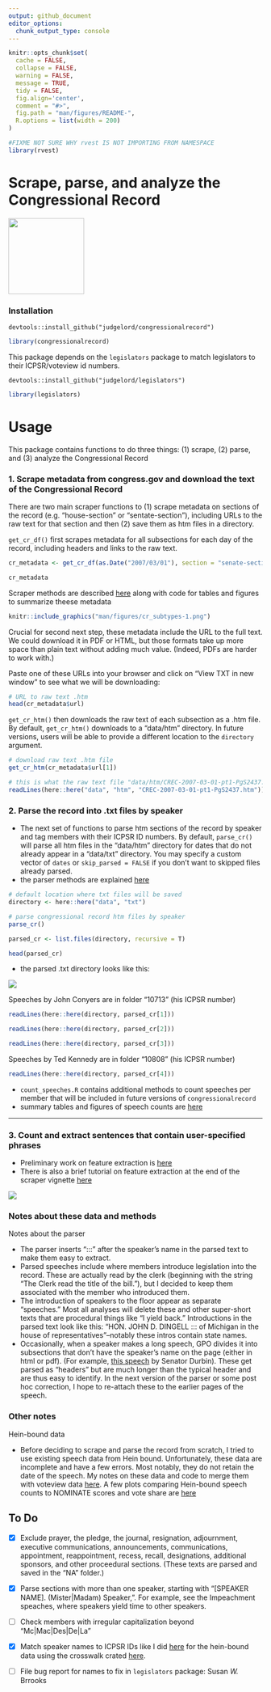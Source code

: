 ```yaml
---
output: github_document
editor_options: 
  chunk_output_type: console
---
```


<!-- README.md is generated from README.Rmd. Please edit that file -->

```r
knitr::opts_chunk$set(
  cache = FALSE,
  collapse = FALSE,
  warning = FALSE,
  message = TRUE,
  tidy = FALSE,
  fig.align='center',
  comment = "#>",
  fig.path = "man/figures/README-",
  R.options = list(width = 200)
)

#FIXME NOT SURE WHY rvest IS NOT IMPORTING FROM NAMESPACE 
library(rvest)
```



# Scrape, parse, and analyze the Congressional Record 

<img src="man/figures/logo.png" width="150" />


### Installation
```
devtools::install_github("judgelord/congressionalrecord")
```

```r
library(congressionalrecord)
```

This package depends on the `legislators` package to match legislators to their ICPSR/voteview id numbers.

```
devtools::install_github("judgelord/legislators")
```

```r
library(legislators)
```

# Usage

This package contains functions to do three things: (1) scrape, (2) parse, and (3) analyze the Congressional Record

### 1. Scrape metadata from congress.gov and download the text of the Congressional Record

There are two main scraper functions to (1) scrape metadata on sections of the record (e.g. "house-section" or "sentate-section"), including URLs to the raw text for that section and then (2) save them as htm files in a directory.

`get_cr_df()` first scrapes metadata for all subsections for each day of the record, including headers and links to the raw text. 

```r
cr_metadata <- get_cr_df(as.Date("2007/03/01"), section = "senate-section")

cr_metadata
```

Scraper methods are described [here](https://judgelord.github.io/congressionalrecord/scraper.html) along with code for tables and figures to summarize theese metadata

```r
knitr::include_graphics("man/figures/cr_subtypes-1.png")
```

Crucial for second next step, these metadata include the URL to the full text. We could download it in PDF or HTML, but those formats take up more space than plain text without adding much value. (Indeed, PDFs are harder to work with.) 

Paste one of these URLs into your browser and click on "View TXT in new window" to see what we will be downloading: 

```r
# URL to raw text .htm
head(cr_metadata$url)
```

`get_cr_htm()` then downloads the raw text of each subsection as a .htm file. By default, `get_cr_htm()` downloads to a "data/htm" directory. In future versions, users will be able to provide a different location to the `directory` argument.  

```r
# download raw text .htm file
get_cr_htm(cr_metadata$url[1])

# this is what the raw text file "data/htm/CREC-2007-03-01-pt1-PgS2437.htm" looks like
readLines(here::here("data", "htm", "CREC-2007-03-01-pt1-PgS2437.htm")) 
```


### 2. Parse the record into .txt files by speaker

- The next set of functions to parse htm sections of the record by speaker and tag members with their ICPSR ID numbers. By default, `parse_cr()` will parse all htm files in the "data/htm" directory for dates that do not already appear in a "data/txt" directory. You may specify a custom vector of `dates` or `skip_parsed = FALSE` if you don't want to skipped files already parsed.
- the parser methods are explained [here](https://judgelord.github.io/congressionalrecord/speakers)

```r
# default location where txt files will be saved
directory <- here::here("data", "txt")

# parse congressional record htm files by speaker
parse_cr()

parsed_cr <- list.files(directory, recursive = T)

head(parsed_cr)
```

- the parsed .txt directory looks like this:

![](man/figures/winstat.png)

Speeches by John Conyers are in folder "10713" (his ICPSR number)

```r
readLines(here::here(directory, parsed_cr[1])) 

readLines(here::here(directory, parsed_cr[2])) 

readLines(here::here(directory, parsed_cr[3])) 

```

Speeches by Ted Kennedy are in folder "10808" (his ICPSR number)

```r
readLines(here::here(directory, parsed_cr[4])) 
```

- `count_speeches.R` contains additional methods to count speeches per member that will be included in future versions of `congressionalrecord`
- summary tables and figures of speech counts are [here](https://judgelord.github.io/cr/summary.html)

---

### 3. Count and extract sentences that contain user-specified phrases

- Preliminary work on feature extraction is [here](https://judgelord.github.io/cr/features)  
- There is also a brief tutorial on feature extraction at the end of the scraper vignette [here](https://judgelord.github.io/congressionalrecord/scraper.html#Text_features)

![](man/figures/covid-1.png)


### Notes about these data and methods

Notes about the parser

- The parser inserts ":::" after the speaker's name in the parsed text to make them easy to extract.
- Parsed speeches include where members introduce legislation into the record. These are actually read by the clerk (beginning with the string "The Clerk read the title of the bill."), but I decided to keep them associated with the member who introduced them. 
- The introduction of speakers to the floor appear as separate "speeches." Most all analyses will delete these and other super-short texts that are procedural things like "I yield back." Introductions in the parsed text look like this: "HON. JOHN D. DINGELL :::  of Michigan in the house of representatives"--notably these intros contain state names.
- Occasionally, when a speaker makes a long speech, GPO divides it into subsections that don't have the speaker's name on the page (either in html or pdf). (For example, [this speech](https://www.congress.gov/congressional-record/2020/12/17/senate-section/article/S7563-8) by Senator Durbin). These get parsed as "headers" but are much longer than the typical header and are thus easy to identify. In the next version of the parser or some post hoc correction, I hope to re-attach these to the earlier pages of the speech.


### Other notes 

Hein-bound data   

- Before deciding to scrape and parse the record from scratch, I tried to use existing speech data from Hein bound. Unfortunately, these data are incomplete and have a few errors. Most notably, they do not retain the date of the speech. My notes on these data and code to merge them with voteview data [here](https://judgelord.github.io/cr/member_data). A few plots comparing Hein-bound speech counts to NOMINATE scores and vote share are [here](https://judgelord.github.io/cr/speeches)

## To Do

- [x] Exclude prayer, the pledge, the journal, resignation, adjournment, executive communications, announcements, communications, appointment, reappointment, recess, recall, designations, additional sponsors, and other proceedural sections. (These texts are parsed and saved in the "NA" folder.)

- [x] Parse sections with more than one speaker, starting with "[SPEAKER NAME]. (Mister|Madam) Speaker, ". For example, see the Impeachment speaches, where speakers yield time to other speakers.

- [ ] Check members with irregular capitalization beyond "Mc|Mac|Des|De|La"

- [x] Match speaker names to ICPSR IDs like I did [here](https://judgelord.github.io/cr/speeches) for the hein-bound data using the crosswalk crated [here](https://judgelord.github.io/cr/member_data.html).

- [ ] File bug report for names to fix in `legislators` package: Susan *W.* Brrooks

